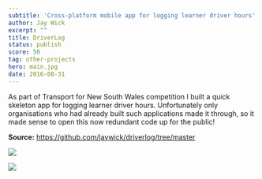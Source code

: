 ```yaml
---
subtitle: 'Cross-platform mobile app for logging learner driver hours'
author: Jay Wick
excerpt: ""
title: DriverLog
status: publish
score: 50
tag: other-projects
hero: main.jpg
date: 2016-08-31
---
```


As part of Transport for New South Wales competition I built a quick skeleton app for logging learner driver hours. Unfortunately only organisations who had already built such applications made it through, so it made sense to open this now redundant code up for the public!

**Source:** https://github.com/jaywick/driverlog/tree/master

![](./main.jpg)

![](./notifications.jpg)